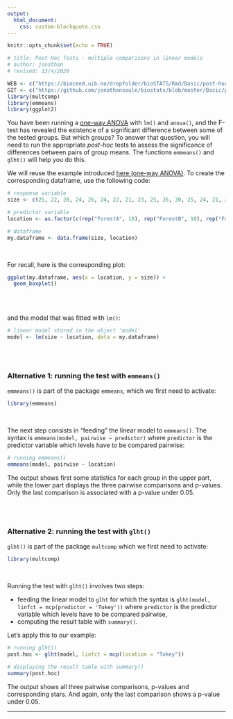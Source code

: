 ```yaml
---
output:
  html_document:
    css: custom-blockquote.css
--- 
```


```r
knitr::opts_chunk$set(echo = TRUE)

# title: Post Hoc Tests - multiple comparisons in linear models
# author: jonathan
# revised: 13/4/2020

WEB <- c("https://bioceed.uib.no/dropfolder/bioSTATS/Rmd/Basic/post-hoc-tests/post-hoc-tests-lm.html")
GIT <- c("https://github.com/jonathansoule/biostats/blob/master/Basic/post-hoc-tests/post-hoc-tests-lm.Rmd")
library(multcomp)
library(emmeans)
library(ggplot2)
```

You have been running a [one-way ANOVA](https://biostats.w.uib.no/one-way-anova/){target="_blank"} with `lm()` and `anova()`, and the F-test has revealed the existence of a significant difference between some of the tested groups. But which groups? To answer that question, you will need to run the appropriate *post-hoc* tests to assess the significance of differences between pairs of group means. The functions `emmeans()` and `glht()` will help you do this. 

We will reuse the example introduced [here (one-way ANOVA)](https://biostats.w.uib.no/one-way-anova/){target="_blank"}.
To create the corresponding dataframe, use the following code:
```r
# response variable
size <- c(25, 22, 28, 24, 26, 24, 22, 21, 23, 25, 26, 30, 25, 24, 21, 27, 28, 23, 25, 24, 20, 22, 24, 23, 22, 24, 20, 19, 21, 22)

# predictor variable
location <- as.factor(c(rep("ForestA", 10), rep("ForestB", 10), rep("ForestC", 10)))

# dataframe
my.dataframe <- data.frame(size, location)
```
<br/>

For recall, here is the corresponding plot:
```r
ggplot(my.dataframe, aes(x = location, y = size)) +
  geom_boxplot()
```
<br/><br/>

and the model that was fitted with `lm()`:
```r
# linear model stored in the object 'model'
model <- lm(size ~ location, data = my.dataframe)
```
<br/><br/>

### Alternative 1: running the test with `emmeans()`

`emmeans()` is part of the package `emmeans`, which we first need to activate:
```r
library(emmeans)
```
<br/>

The next step consists in "feeding" the linear model to `emmeans()`. The syntax is `emmeans(model, pairwise ~ predictor)` where `predictor` is the predictor variable which levels have to be compared pairwise:
```r
# running emmeans()
emmeans(model, pairwise ~ location)
```
The output shows first some statistics for each group in the upper part, while the lower part displays the three pairwise comparisons and p-values. Only the last comparison is associated with a p-value under 0.05.

<br/><br/>

### Alternative 2: running the test with `glht()`

`glht()` is part of the package `multcomp` which we first need to activate:
```r
library(multcomp)
```
<br/>

Running the test with `glht()` involves two steps:

+ feeding the linear model to `glht` for which the syntax is `glht(model, linfct = mcp(predictor = 'Tukey'))` where `predictor` is the predictor variable which levels have to be compared pairwise,
+ computing the result table with `summary()`.

Let's apply this to our example:
```r
# running glht()
post.hoc <- glht(model, linfct = mcp(location = "Tukey"))

# displaying the result table with summary()
summary(post.hoc)
```
The output shows all three pairwise comparisons, p-values and corresponding stars. And again, only the last comparison shows a p-value under 0.05.

***

<!-- UNCOMMENT TO ACTIVATE
Get the Rmarkdown file corresponding to this page on [GitHub](`r GIT`){target="_blank"}.
-->
